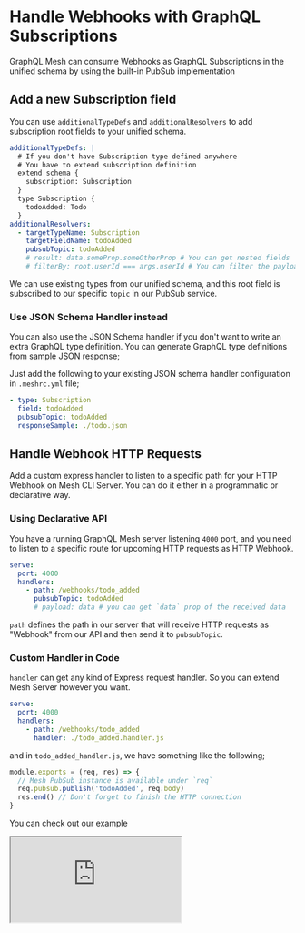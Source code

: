 
# Handle Webhooks with GraphQL Subscriptions

GraphQL Mesh can consume Webhooks as GraphQL Subscriptions in the unified schema by using the built-in PubSub implementation

## Add a new Subscription field

You can use `additionalTypeDefs` and `additionalResolvers` to add subscription root fields to your unified schema.

```yaml
additionalTypeDefs: |
  # If you don't have Subscription type defined anywhere
  # You have to extend subscription definition
  extend schema {
    subscription: Subscription
  }
  type Subscription {
    todoAdded: Todo
  }
additionalResolvers:
  - targetTypeName: Subscription
    targetFieldName: todoAdded
    pubsubTopic: todoAdded
    # result: data.someProp.someOtherProp # You can get nested fields
    # filterBy: root.userId === args.userId # You can filter the payload by `userId` for example
```

We can use existing types from our unified schema, and this root field is subscribed to our specific `topic` in our PubSub service.

### Use JSON Schema Handler instead

You can also use the JSON Schema handler if you don't want to write an extra GraphQL type definition. You can generate GraphQL type definitions from sample JSON response;

Just add the following to your existing JSON schema handler configuration in `.meshrc.yml` file;

```yaml filename=".meshrc.yml"
- type: Subscription
  field: todoAdded
  pubsubTopic: todoAdded
  responseSample: ./todo.json
```

## Handle Webhook HTTP Requests

Add a custom express handler to listen to a specific path for your HTTP Webhook on Mesh CLI Server. You can do it either in a programmatic or declarative way.

### Using Declarative API

You have a running GraphQL Mesh server listening `4000` port, and you need to listen to a specific route for upcoming HTTP requests as HTTP Webhook.

```yaml
serve:
  port: 4000
  handlers:
    - path: /webhooks/todo_added
      pubsubTopic: todoAdded
      # payload: data # you can get `data` prop of the received data
```

`path` defines the path in our server that will receive HTTP requests as "Webhook" from our API and then send it to `pubsubTopic`.

### Custom Handler in Code

`handler` can get any kind of Express request handler. So you can extend Mesh Server however you want.

```yaml
serve:
  port: 4000
  handlers:
    - path: /webhooks/todo_added
      handler: ./todo_added.handler.js
```

and in `todo_added_handler.js`, we have something like the following;

```js filename="todo_added_handler.js"
module.exports = (req, res) => {
  // Mesh PubSub instance is available under `req`
  req.pubsub.publish('todoAdded', req.body)
  res.end() // Don't forget to finish the HTTP connection
}
```

<Callout>You can check out our example</Callout>

<iframe
  src="https://codesandbox.io/embed/github/Urigo/graphql-mesh/tree/master/examples/json-schema-subscriptions?fontsize=14&hidenavigation=1&theme=dark&module=%2F.meshrc.yml"
  className="w-full mt-6 h-[500px] rounded-md"
  title="json-schema-subscriptions"
  allow="geolocation; microphone; camera; midi; vr; accelerometer; gyroscope; payment; ambient-light-sensor; encrypted-media; usb"
  sandbox="allow-modals allow-forms allow-popups allow-scripts allow-same-origin"
/>
